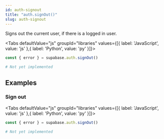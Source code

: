 ```yaml
---
id: auth-signout
title: "auth.signOut()"
slug: auth-signout
---
```



Signs out the current user, if there is a logged in user.

<Tabs
  defaultValue="js"
  groupId="libraries"
  values={[{ label: 'JavaScript', value: 'js' },{ label: 'Python', value: 'py' }]}>

<TabItem value="js">

```js
const { error } = supabase.auth.signOut()
```


</TabItem>
<TabItem value="py">

```py
# Not yet implemented
```


</TabItem>

</Tabs>

















## Examples

### Sign out



<Tabs
  defaultValue="js"
  groupId="libraries"
  values={[{ label: 'JavaScript', value: 'js' },{ label: 'Python', value: 'py' }]}>

<TabItem value="js">

```js
const { error } = supabase.auth.signOut()
```


</TabItem>
<TabItem value="py">

```py
# Not yet implemented
```


</TabItem>

</Tabs>